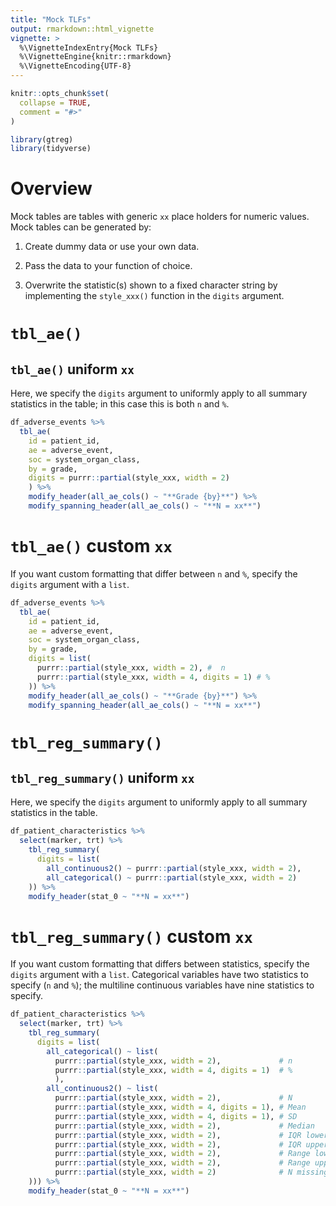```yaml
---
title: "Mock TLFs"
output: rmarkdown::html_vignette
vignette: >
  %\VignetteIndexEntry{Mock TLFs}
  %\VignetteEngine{knitr::rmarkdown}
  %\VignetteEncoding{UTF-8}
---
```


```r
knitr::opts_chunk$set(
  collapse = TRUE,
  comment = "#>"
)
```

```r
library(gtreg)
library(tidyverse)
```

# Overview

Mock tables are tables with generic `xx` place holders for numeric
values.  Mock tables can be generated by: 

1. Create dummy data or use your own data.

2. Pass the data to your function of choice.

3. Overwrite the statistic(s) shown to a fixed character string by implementing
the `style_xxx()` function in the `digits` argument.

# `tbl_ae()` 


## `tbl_ae()` uniform `xx`

Here, we specify the `digits` argument to uniformly apply to all summary
statistics in the table; in this case this is both `n` and `%`.

```r
df_adverse_events %>% 
  tbl_ae(
    id = patient_id,
    ae = adverse_event,
    soc = system_organ_class,
    by = grade,
    digits = purrr::partial(style_xxx, width = 2)
    ) %>%
    modify_header(all_ae_cols() ~ "**Grade {by}**") %>%
    modify_spanning_header(all_ae_cols() ~ "**N = xx**")
```

# `tbl_ae()` custom `xx`

If you want custom formatting that differ between `n` and `%`, specify
the `digits` argument with a `list`.

```r
df_adverse_events %>% 
  tbl_ae(
    id = patient_id,
    ae = adverse_event,
    soc = system_organ_class,
    by = grade,
    digits = list(
      purrr::partial(style_xxx, width = 2), #  n
      purrr::partial(style_xxx, width = 4, digits = 1) # %
    )) %>%
    modify_header(all_ae_cols() ~ "**Grade {by}**") %>%
    modify_spanning_header(all_ae_cols() ~ "**N = xx**")
```


# `tbl_reg_summary()` 


## `tbl_reg_summary()` uniform `xx`

Here, we specify the `digits` argument to uniformly apply to all summary
statistics in the table. 

```r
df_patient_characteristics %>%
  select(marker, trt) %>%
    tbl_reg_summary(
      digits = list(
        all_continuous2() ~ purrr::partial(style_xxx, width = 2),
        all_categorical() ~ purrr::partial(style_xxx, width = 2)
    )) %>%
    modify_header(stat_0 ~ "**N = xx**")
```

# `tbl_reg_summary()` custom `xx`

If you want custom formatting that differs between statistics, specify
the `digits` argument with a `list`. Categorical variables have two statistics 
to specify (`n` and `%`); the multiline continuous variables have nine statistics
to specify.


```r
df_patient_characteristics %>%
  select(marker, trt) %>%
    tbl_reg_summary(
      digits = list(
        all_categorical() ~ list(
          purrr::partial(style_xxx, width = 2),             # n 
          purrr::partial(style_xxx, width = 4, digits = 1)  # %
          ),    
        all_continuous2() ~ list(
          purrr::partial(style_xxx, width = 2),             # N
          purrr::partial(style_xxx, width = 4, digits = 1), # Mean
          purrr::partial(style_xxx, width = 4, digits = 1), # SD
          purrr::partial(style_xxx, width = 2),             # Median
          purrr::partial(style_xxx, width = 2),             # IQR lower
          purrr::partial(style_xxx, width = 2),             # IQR upper
          purrr::partial(style_xxx, width = 2),             # Range lower
          purrr::partial(style_xxx, width = 2),             # Range upper
          purrr::partial(style_xxx, width = 2)              # N missing
    ))) %>%
    modify_header(stat_0 ~ "**N = xx**")
```

